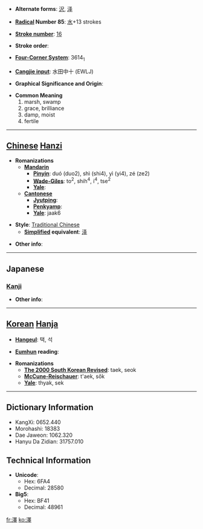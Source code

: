* '''Alternate forms''': [[沢]], [[泽]]

* '''[[Wiktionary:Chinese radical index| Radical]] Number 85''': [[Wiktionary:Chinese radical index 水|水]]+13 strokes

* '''[[Wiktionary:Chinese total strokes index|Stroke number]]''': [[Wiktionary:Chinese total strokes index 16|16]]

* '''Stroke order''': 

* '''[[Wiktionary:Chinese four corner index|Four-Corner System]]''': 3614<sub>1</sub>

* '''[[Wiktionary:Chinese Cangjie index|Cangjie input]]''': 水田中十 (EWLJ)

* '''Graphical Significance and Origin''': 

* '''Common Meaning'''
*#marsh, swamp
*# grace, brilliance
*# damp, moist
*# fertile


----

== [[Chinese]] [[Hanzi]] ==

* '''Romanizations'''
** '''[[Mandarin]]'''
*** '''[[Pinyin]]''': duó (duo2), shì (shi4), yì (yi4), zé (ze2)
*** '''[[Wade-Giles]]''': to<sup>2</sup>, shih<sup>4</sup>, i<sup>4</sup>, tse<sup>2</sup>
*** '''[[Yale]]''': 
** '''[[Cantonese]]'''
*** '''[[Jyutping]]''':
*** '''[[Penkyamp]]''': 
*** '''[[Yale]]''': jaak6

* '''Style''': [[Traditional Chinese]] 
** '''[[Simplified Chinese|Simplified]] equivalent''': [[泽]]

* '''Other info''': 

----

==Japanese==
===[[Kanji]]===
{{kanji|on readings=[[たく]] (taku)
|kun readings=[[さわ]] (sawa)
}}

* '''Other info''':  

----

== [[Korean]] [[Hanja]] ==

* '''[[Hangeul]]''': 택, 석

* '''[[Eumhun]] reading''': 

* '''Romanizations'''
** '''[[The 2000 South Korean Revised Romanization|The 2000 South Korean Revised]]''': taek, seok
** '''[[McCune-Reischauer]]''': t'aek, sŏk
** '''[[Yale]]''': thyak, sek

----

== Dictionary Information ==

* KangXi: 0652.440
* Morohashi: 18383
* Dae Jaweon: 1062.320
* Hanyu Da Zidian: 31757.010

== Technical Information ==

* '''Unicode''':
** Hex: 6FA4
** Decimal: 28580
* '''Big5''':
** Hex: BF41
** Decimal: 48961

[[fr:澤]]
[[ko:澤]]